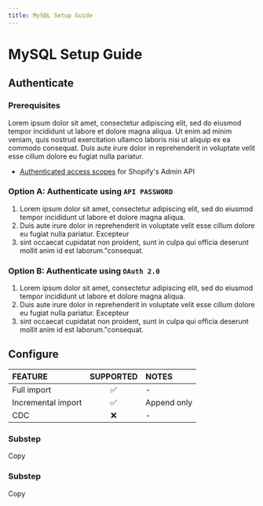 ```yaml
---
title: MySQL Setup Guide
---
```


# MySQL Setup Guide

## Authenticate
### Prerequisites
Lorem ipsum dolor sit amet, consectetur adipiscing elit, sed do eiusmod tempor incididunt ut labore et dolore magna aliqua. Ut enim ad minim veniam, quis nostrud exercitation ullamco laboris nisi ut aliquip ex ea commodo consequat. Duis aute irure dolor in reprehenderit in voluptate velit esse cillum dolore eu fugiat nulla pariatur. 
- [Authenticated access scopes](https://shopify.dev/api/usage/access-scopes) for Shopify's Admin API

### **Option A:**  Authenticate using `API PASSWORD`

1. Lorem ipsum dolor sit amet, consectetur adipiscing elit, sed do eiusmod tempor incididunt ut labore et dolore magna aliqua.
2. Duis aute irure dolor in reprehenderit in voluptate velit esse cillum dolore eu fugiat nulla pariatur. Excepteur 
3. sint occaecat cupidatat non proident, sunt in culpa qui officia deserunt mollit anim id est laborum."consequat. 

### **Option B:**  Authenticate using `OAuth 2.0`

1. Lorem ipsum dolor sit amet, consectetur adipiscing elit, sed do eiusmod tempor incididunt ut labore et dolore magna aliqua.
2. Duis aute irure dolor in reprehenderit in voluptate velit esse cillum dolore eu fugiat nulla pariatur. Excepteur 
3. sint occaecat cupidatat non proident, sunt in culpa qui officia deserunt mollit anim id est laborum."consequat. 


## Configure

| FEATURE                  | SUPPORTED     | NOTES       |
|:------------------------ |:-------------:|:------------|
| Full import              | ✅            | -           |
| Incremental import       | ✅            | Append only |
| CDC                      | ❌            | -           |

### Substep
Copy

### Substep
Copy